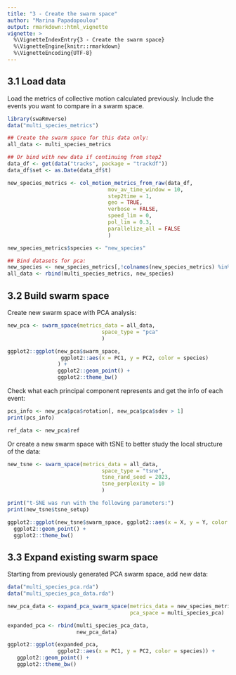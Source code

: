 ```yaml
---
title: "3 - Create the swarm space"
author: "Marina Papadopoulou"
output: rmarkdown::html_vignette
vignette: >
  %\VignetteIndexEntry{3 - Create the swarm space}
  %\VignetteEngine{knitr::rmarkdown}
  %\VignetteEncoding{UTF-8}
---
```


## 3.1 Load data

Load the metrics of collective motion calculated previously. Include the events you want to compare in a swarm space.

```r
library(swaRmverse)
data("multi_species_metrics")

## Create the swarm space for this data only:
all_data <- multi_species_metrics

## Or bind with new data if continuing from step2
data_df <- get(data("tracks", package = "trackdf"))
data_df$set <- as.Date(data_df$t)

new_species_metrics <- col_motion_metrics_from_raw(data_df,
                                mov_av_time_window = 10,
                                step2time = 1,
                                geo = TRUE,
                                verbose = FALSE,
                                speed_lim = 0,
                                pol_lim = 0.3,
                                parallelize_all = FALSE
                                )

new_species_metrics$species <- "new_species"

## Bind datasets for pca:
new_species <- new_species_metrics[,!colnames(new_species_metrics) %in% c('event_dur', 'N', 'set', 'start_time')] # remove columns not needed for the swarm space
all_data <- rbind(multi_species_metrics, new_species)

```

## 3.2 Build swarm space

Create new swarm space with PCA analysis:

```r
new_pca <- swarm_space(metrics_data = all_data,
                              space_type = "pca"
                              )

ggplot2::ggplot(new_pca$swarm_space,
                 ggplot2::aes(x = PC1, y = PC2, color = species)
                ) +
                ggplot2::geom_point() +
                ggplot2::theme_bw()

```

Check what each principal component represents and get the info of each event:

```r
pcs_info <- new_pca$pca$rotation[, new_pca$pca$sdev > 1]
print(pcs_info)

ref_data <- new_pca$ref
```

Or create a new swarm space with tSNE to better study the local structure of the data:

```r

new_tsne <- swarm_space(metrics_data = all_data,
                              space_type = "tsne",
                              tsne_rand_seed = 2023,
                              tsne_perplexity = 10
                              )

print("t-SNE was run with the following parameters:")
print(new_tsne$tsne_setup)

ggplot2::ggplot(new_tsne$swarm_space, ggplot2::aes(x = X, y = Y, color = species)) +
  ggplot2::geom_point() +
  ggplot2::theme_bw()

```

## 3.3 Expand existing swarm space

Starting from previously generated PCA swarm space, add new data:

```r
data("multi_species_pca.rda")
data("multi_species_pca_data.rda")

new_pca_data <- expand_pca_swarm_space(metrics_data = new_species_metrics,
                                       pca_space = multi_species_pca)

expanded_pca <- rbind(multi_species_pca_data, 
                      new_pca_data)

ggplot2::ggplot(expanded_pca,
                ggplot2::aes(x = PC1, y = PC2, color = species)) +
   ggplot2::geom_point() +
   ggplot2::theme_bw()

```
